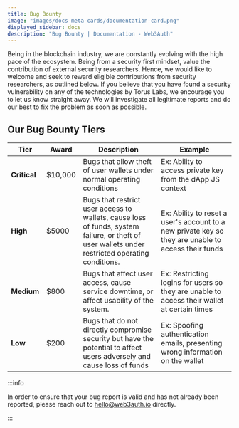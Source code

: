 ```yaml
---
title: Bug Bounty
image: "images/docs-meta-cards/documentation-card.png"
displayed_sidebar: docs
description: "Bug Bounty | Documentation - Web3Auth"
---
```


Being in the blockchain industry, we are constantly evolving with the high pace of the ecosystem. Being from a security first mindset, value the
contribution of external security researchers. Hence, we would like to welcome and seek to reward eligible contributions from security researchers, as
outlined below. If you believe that you have found a security vulnerability on any of the technologies by Torus Labs, we encourage you to let us know
straight away. We will investigate all legitimate reports and do our best to fix the problem as soon as possible.

## Our Bug Bounty Tiers

| Tier         | Award   | Description                                                                                                                                     | Example                                                                                             |
| ------------ | ------- | ----------------------------------------------------------------------------------------------------------------------------------------------- | --------------------------------------------------------------------------------------------------- |
| **Critical** | $10,000 | Bugs that allow theft of user wallets under normal operating conditions                                                                         | Ex: Ability to access private key from the dApp JS context                                          |
| **High**     | $5000   | Bugs that restrict user access to wallets, cause loss of funds, system failure, or theft of user wallets under restricted operating conditions. | Ex: Ability to reset a user's account to a new private key so they are unable to access their funds |
| **Medium**   | $800    | Bugs that affect user access, cause service downtime, or affect usability of the system.                                                        | Ex: Restricting logins for users so they are unable to access their wallet at certain times         |
| **Low**      | $200    | Bugs that do not directly compromise security but have the potential to affect users adversely and cause loss of funds                          | Ex: Spoofing authentication emails, presenting wrong information on the wallet                      |

:::info

In order to ensure that your bug report is valid and has not already been reported, please reach out to hello@web3auth.io directly.

:::
